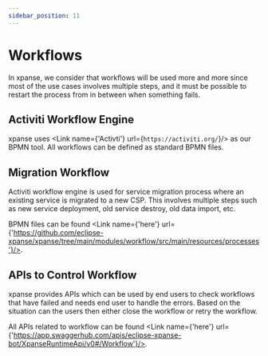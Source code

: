 ```yaml
---
sidebar_position: 11
---
```


# Workflows


In xpanse, we consider that workflows will be used more and more since most of the use cases involves multiple steps, and it must be possible to restart the process from in between when something fails.

## Activiti Workflow Engine

xpanse uses <Link name={'Activti'} url={`https://activiti.org/`}/> as our BPMN tool. All workflows can be defined as standard BPMN files.

## Migration Workflow

Activiti workflow engine is used for service migration process where an existing service is migrated to a new CSP. This involves multiple steps such as new service deployment, old service destroy, old data import, etc.

BPMN files can be found <Link name={'here'} url={'https://github.com/eclipse-xpanse/xpanse/tree/main/modules/workflow/src/main/resources/processes'}/>.

## APIs to Control Workflow

xpanse provides APIs which can be used by end users to check workflows that have failed and needs end user to handle the errors. Based on the situation can the users then either close the workflow or retry the workflow.

All APIs related to workflow can be found <Link name={'here'} url={'https://app.swaggerhub.com/apis/eclipse-xpanse-bot/XpanseRuntimeApi/v0#/Workflow'}/>.

